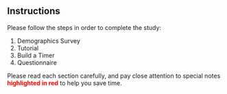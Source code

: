 ## Instructions

Please follow the steps in order to complete the study:
1. Demographics Survey
2. Tutorial
3. Build a Timer
4. Questionnaire

Please read each section carefully, and pay close attention to special notes
 <font color="red">**highlighted in red**</font> to help you save time.

